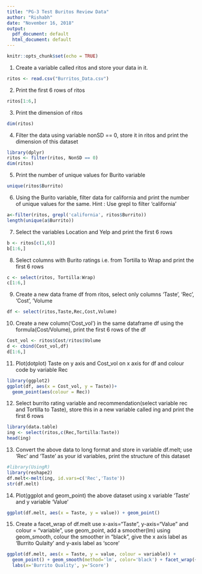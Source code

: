 ```yaml
---
title: "PG-3 Test Buritos Review Data"
author: "Rishabh"
date: "November 16, 2018"
output:
  pdf_document: default
  html_document: default
---
```


```r
knitr::opts_chunk$set(echo = TRUE)
```

1. Create a variable called ritos and store your data in it.
```r
ritos <- read.csv("Burritos_Data.csv")

```

2. Print the first 6 rows of ritos
```r
ritos[1:6,]

```

3. Print the dimension of ritos
```r
dim(ritos)

```

4. Filter the data using variable nonSD == 0, store it in ritos and print the dimension of this dataset
```r
library(dplyr)
ritos <- filter(ritos, NonSD == 0)
dim(ritos)

```

5. Print the number of unique values for Burito variable
```r
unique(ritos$Burrito)

```

6. Using the Burito variable, filter data for california and print the number of unique values for the same. Hint : Use grepl to filter 'california'
```r
a<-filter(ritos, grepl('california', ritos$Burrito)) 
length(unique(a$Burrito))

```

7. Select the variables Location and Yelp and print the first 6 rows
```r
b <- ritos[c(1,6)]
b[1:6,]

```

8. Select columns with Burito ratings i.e. from Tortilla to Wrap and print the first 6 rows
```r
c <- select(ritos, Tortilla:Wrap)   
c[1:6,]
```

9. Create a new data frame df from ritos, select only columns 'Taste', 'Rec',
'Cost', 'Volume
```r
df <- select(ritos,Taste,Rec,Cost,Volume) 
```

10. Create a new column('Cost_vol') in the same dataframe df using the formula(Cost/Volume), print the first 6 rows of the df
```r
Cost_vol <- ritos$Cost/ritos$Volume
d <- cbind(Cost_vol,df)
d[1:6,]
```

11. Plot(dotplot) Taste on y axis and Cost_vol on x axis for df and colour code by variable Rec
```r
library(ggplot2)
ggplot(df, aes(x = Cost_vol, y = Taste))+ 
  geom_point(aes(colour = Rec))
```

12. Select burrito rating variable and recommendation(select variable rec and Tortilla to Taste), store this in a new variable called ing and print the first 6 rows
```r
library(data.table)
ing <- select(ritos,c(Rec,Tortilla:Taste))
head(ing)
```

13. Convert the above data to long format and store in variable df.melt; use 'Rec' and 'Taste' as your id variables, print the structure of this dataset
```r
#library(UsingR)
library(reshape2)
df.melt<-melt(ing, id.vars=c('Rec','Taste'))
str(df.melt)

```

14. Plot(ggplot and geom_point) the above dataset using x variable 'Taste' and y variable 'Value'
```r
ggplot(df.melt, aes(x = Taste, y = value)) + geom_point()

```

15. Create a facet_wrap of df.melt use x-axis="Taste", y-axis="Value" and colour = "variable", use geom_point, add a smoother(lm) using geom_smooth, colour the smoother in "black", give the x axis label as 'Burrito Qulaity' and y-axis label as 'score'
```r
ggplot(df.melt, aes(x = Taste, y = value, colour = variable)) +
  geom_point() + geom_smooth(method='lm', color='black') + facet_wrap(~variable) +
  labs(x='Burrito Quality', y='Score')

```
